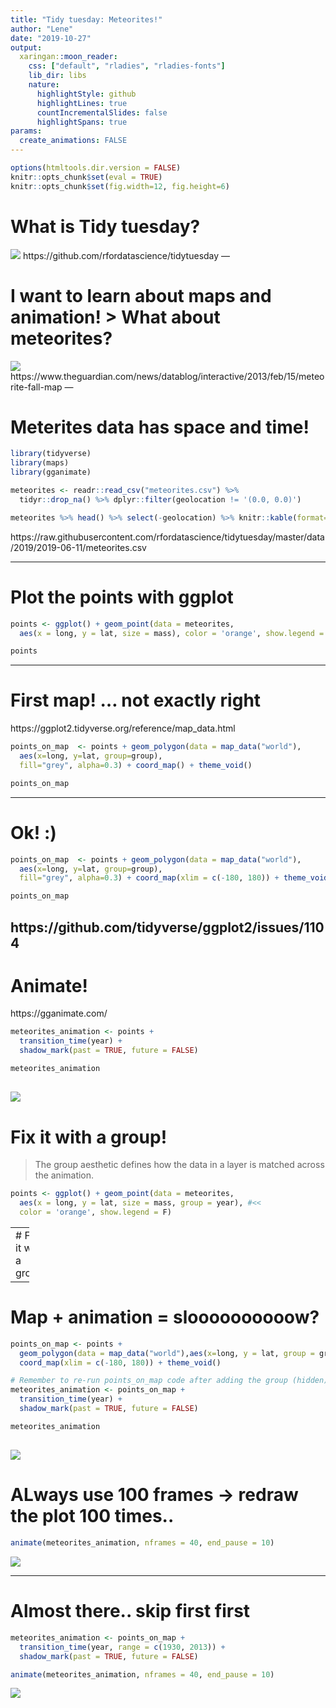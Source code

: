 ```yaml
---
title: "Tidy tuesday: Meteorites!"
author: "Lene"
date: "2019-10-27"
output:
  xaringan::moon_reader:
    css: ["default", "rladies", "rladies-fonts"]
    lib_dir: libs
    nature:
      highlightStyle: github
      highlightLines: true
      countIncrementalSlides: false
      highlightSpans: true
params:
  create_animations: FALSE
---
```


```r
options(htmltools.dir.version = FALSE)
knitr::opts_chunk$set(eval = TRUE)
knitr::opts_chunk$set(fig.width=12, fig.height=6) 
```

# What is Tidy tuesday?
![](https://github.com/rfordatascience/tidytuesday/blob/master/static/tt_logo.png?raw=true)
https://github.com/rfordatascience/tidytuesday
---

# I want to learn about maps and animation! > What about meteorites?
![](guardian.png)
https://www.theguardian.com/news/datablog/interactive/2013/feb/15/meteorite-fall-map
---

# Meterites data has space and time!
```r
library(tidyverse)
library(maps)
library(gganimate)

meteorites <- readr::read_csv("meteorites.csv") %>% 
  tidyr::drop_na() %>% dplyr::filter(geolocation != '(0.0, 0.0)')
```
```r
meteorites %>% head() %>% select(-geolocation) %>% knitr::kable(format='html')
```
https://raw.githubusercontent.com/rfordatascience/tidytuesday/master/data/2019/2019-06-11/meteorites.csv

---

# Plot the points with ggplot
```r
points <- ggplot() + geom_point(data = meteorites, 
  aes(x = long, y = lat, size = mass), color = 'orange', show.legend = F)
```
```r
points
```

---

# First map! ... not exactly right
https://ggplot2.tidyverse.org/reference/map_data.html

```r
points_on_map  <- points + geom_polygon(data = map_data("world"), 
  aes(x=long, y=lat, group=group),
  fill="grey", alpha=0.3) + coord_map() + theme_void()
```
```r
points_on_map
```
---

# Ok! :)
```r
points_on_map  <- points + geom_polygon(data = map_data("world"), 
  aes(x=long, y=lat, group=group),
  fill="grey", alpha=0.3) + coord_map(xlim = c(-180, 180)) + theme_void()
```
```r
points_on_map
```
https://github.com/tidyverse/ggplot2/issues/1104
---

# Animate!
https://gganimate.com/
```r
meteorites_animation <- points +
  transition_time(year) +
  shadow_mark(past = TRUE, future = FALSE)
```
```r
meteorites_animation
```
![](rladies_oslo_2019_10_28_files/figure-html/first_animation_out-1.gif)
---

# Fix it with a group!
>The group aesthetic defines how the data in a layer is matched across the animation.

```r
points <- ggplot() + geom_point(data = meteorites, 
  aes(x = long, y = lat, size = mass, group = year), #<<
  color = 'orange', show.legend = F)
```
---
# Fix it with a group!
```r
meteorites_animation <- points +
  transition_time(year) +
  shadow_mark(past = TRUE, future = FALSE)
```
```r
meteorites_animation
```
![](rladies_oslo_2019_10_28_files/figure-html/group_points_out-1.gif)

---

# Map + animation = sloooooooooow?
```r
points_on_map <- points +
  geom_polygon(data = map_data("world"),aes(x=long, y = lat, group = group), fill="grey", alpha=0.3) + 
  coord_map(xlim = c(-180, 180)) + theme_void()
```

```r
# Remember to re-run points_on_map code after adding the group (hidden)
meteorites_animation <- points_on_map +
  transition_time(year) +
  shadow_mark(past = TRUE, future = FALSE)
```
```r
meteorites_animation
```
![](rladies_oslo_2019_10_28_files/figure-html/map_4min_out-1.gif)
---

# ALways use 100 frames -> redraw the plot 100 times..
```r
animate(meteorites_animation, nframes = 40, end_pause = 10)
```
![](rladies_oslo_2019_10_28_files/figure-html/set_nframes-1.gif)

---

# Almost there.. skip first first
```r
meteorites_animation <- points_on_map +
  transition_time(year, range = c(1930, 2013)) +
  shadow_mark(past = TRUE, future = FALSE)
```
```r
animate(meteorites_animation, nframes = 40, end_pause = 10)
```
![](rladies_oslo_2019_10_28_files/figure-html/last_one_out-1.gif)
